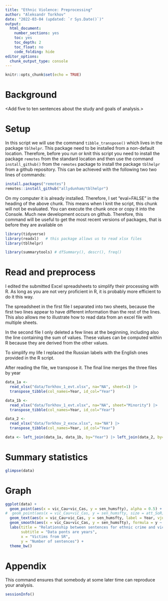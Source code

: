 ```yaml
---
title: "Ethnic Violence: Preprocessing"
author: "Aleksandr Torkhov"
date: "2022-03-04 (updated: `r Sys.Date()`)"
output:
  html_document:
    number_sections: yes
    toc: yes
    toc_depth: 2
    toc_float: no
    code_folding: hide
editor_options: 
  chunk_output_type: console
---
```


```r
knitr::opts_chunk$set(echo = TRUE)
```

# Background

<Add five to ten sentences about the study and goals of analysis.>

# Setup

In this script we will use the command `tibble_transpose()`  which lives in the package `tblhelpr`. This package need to be installed from a non-default location. Therefore, before you run or knit this script you need to install the package `remotes` from the standard location and then use the command `install_github()` from the `remotes` package to install the package `tblhelpr` from a github repository. This can be achieved with the following two  two lines of commands:

```r
install.packages("remotes")
remotes::install_github("allydunham/tblhelpr")
```

On my computer it is already installed. Therefore, I set "eval=FALSE" in the heading of the above chunk. This means when I knit the script, this chunk will not be evaluated. You can execute the chunk once or copy it into the Console. Much new development occurs on github. Therefore, this command will be useful to get the most recent versions of packages, that is before they are available on 

```r
library(tidyverse)
library(readxl)   # this package allows us to read xlsx files
library(tblhelpr)

library(summarytools) # dfSummary(), descr(), freq()
```

# Read and preprocess

I edited the submitted Excel spreadsheets to simplify their processing with R.  As long as you are not very proficient in R, it is probably more efficient to do it this way. 

The spreadsheet in the first file I separated into two sheets, because the first two lines appear to have different information than the rest of the lines. This also allows me to illustrate how to read data from an excel file with multiple sheets.

In the second file I only deleted a few lines at the beginning, including also the line containing the sum of values. These values can be computed within R because they are derived from the other values.

To simplify my life I replaced the Russian labels with the English ones provided in the R script. 

After reading the file, we transpose it. The final line merges the three files by year

```r
data_1a <- 
  read_xlsx("data/Torkhov_1_evt.xlsx", na="NA", sheet=1) |> 
  transpose_tibble(col_names=Year, id_col="Year") 

data_1b <- 
  read_xlsx("data/Torkhov_1_evt.xlsx", na="NA", sheet="Minority") |> 
  transpose_tibble(col_names=Year, id_col="Year")

data_2 <- 
  read_xlsx("data/Torkhov_2_excw.xlsx", na="NA") |> 
  transpose_tibble(col_names=Year, id_col="Year")

data <- left_join(data_1a, data_1b, by="Year") |> left_join(data_2, by="Year")
```

# Summary statistics

```r
glimpse(data)
```

# Graph

```r
ggplot(data) +
  geom_point(aes(x = vic_Cau+vic_Cas, y = sen_humsfty), alpha = 0.5) + 
#  geom_point(aes(x = vic_Cau+vic_Cas, y = sen_humsfty, size = att_SoR), alpha = 0.5) + 
  geom_text(aes(x = vic_Cau+vic_Cas, y = sen_humsfty, label = Year, vjust="bottom")) + 
  geom_smooth(aes(x = vic_Cau+vic_Cas, y = sen_humsfty), formula = y ~ log(x)) +
  labs(title = "Relationship between sentences for ethnic crime and victims in Russia",
       subtitle = "Data ponts are years",
       x = "Victims from SR",
       y = "Number of sentences") +
  theme_bw()
```


# Appendix

This command ensures that somebody at some later time can reproduce your analysis.

```r
sessionInfo()
```